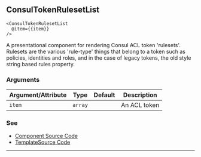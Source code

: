## ConsulTokenRulesetList

```
<ConsulTokenRulesetList
  @item={{item}}
/>
```

A presentational component for rendering Consul ACL token 'rulesets'. Rulesets are the various 'rule-type' things that belong to a token such as policies, identities and roles, and in the case of legacy tokens, the old style string based rules property.

### Arguments

| Argument/Attribute | Type | Default | Description |
| --- | --- | --- | --- |
| `item` | `array` |  | An ACL token  |

### See

- [Component Source Code](./index.js)
- [TemplateSource Code](./index.hbs)

---
